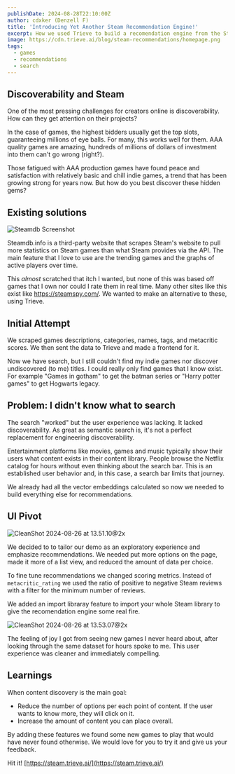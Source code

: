 ```yaml
---
publishDate: 2024-08-28T22:10:00Z
author: cdxker (Denzell F)
title: 'Introducing Yet Another Steam Recommendation Engine!'
excerpt: How we used Trieve to build a recomendation engine from the Steam game catalog.
image: https://cdn.trieve.ai/blog/steam-recommendations/homepage.png
tags:
  - games
  - recommendations
  - search
---
```


## Discoverability and Steam

One of the most pressing challenges for creators online is discoverability. How can they get attention on their projects?

In the case of games, the highest bidders usually get the top slots, guaranteeing millions of eye balls. For many, this works well for them. AAA quality games are amazing, hundreds of millions of dollars of investment into them can't go wrong (right?).

Those fatigued with AAA production games have found peace and satisfaction with relatively basic and chill indie games, a trend that has been growing strong for years now. But how do you best discover these hidden gems?

## Existing solutions

![Steamdb Screenshot](https://cdn.trieve.ai/blog/steam-recommendations/steamdb-view.png)

Steamdb.info is a third-party website that scrapes Steam's website to pull more statistics on Steam games than what Steam provides via the API. The main feature that I love to use are the trending games and the graphs of active players over time.

This *almost* scratched that itch I wanted, but none of this was based off games that I own nor could I rate them in real time. Many other sites like this exist like https://steamspy.com/.  We wanted to make an alternative to these, using Trieve.

## Initial Attempt

We scraped games descriptions, categories, names, tags, and metacritic scores. We then sent the data to Trieve and made a frontend for it.

<ImageComparison
  query=""
  size="large"
  leftImageSrc="https://cdn.trieve.ai/blog/steam-recommendations/hogwarts-search.png"
  rightImageSrc="https://cdn.trieve.ai/blog/steam-recommendations/batman-search.png"
  leftImageAlt=""
  rightImageAlt=""
  leftCaption='Results for "Games in Gotham"'
  rightCaption='Results for "Harry Potter Games"'
  leftLink=""
  rightStyles="border-fuchsia-500"
  leftStyles="border-fuchsia-500"
  rightLink=""
/>

Now we have search, but I still couldn't find my indie games nor discover undiscovered (to me) titles. I could really only find games that I know exist. For example "Games in gotham" to get the batman series or "Harry potter games" to get Hogwarts legacy.


## Problem: I didn't know what to search

The search "worked" but the user experience was lacking. It lacked discoverability. As great as semantic search is, it's not a perfect replacement for engineering discoverability.

Entertainment platforms like movies, games and music typically show their users what content exists in their content library. People browse the Netflix catalog for hours without even thinking about the search bar. This is an established user behavior and, in this case, a search bar limits that journey.

We already had all the vector embeddings calculated so now we needed to build everything else for recommendations.

## UI Pivot

![CleanShot 2024-08-26 at 13.51.10@2x](https://cdn.trieve.ai/blog/steam-recommendations/homepage.png)

We decided to to tailor our demo as an exploratory experience and emphasize recommendations. We needed put more options on the page, made it more of a list view, and reduced the amount of data per choice.

To fine tune recommendations we changed scoring metrics. Instead of `metacritic_rating` we used the ratio of positive to negative Steam reviews with a filter for the minimum number of reviews.

We added an import libraray feature to import your whole Steam library to give the recomendation engine some real fire.

![CleanShot 2024-08-26 at 13.53.07@2x](https://cdn.trieve.ai/blog/steam-recommendations/import-games.png)

The feeling of joy I got from seeing new games I never heard about, after looking through the same dataset for hours spoke to me. This user experience was cleaner and immediately compelling.

## Learnings

When content discovery is the main goal:
- Reduce the number of options per each point of content. If the user wants to know more, they will click on it.
- Increase the amount of content you can place overall.

By adding these features we found some new games to play that would have never found otherwise. We would love for you to try it and give us your feedback.

Hit it! [https://steam.trieve.ai/](https://steam.trieve.ai/)
